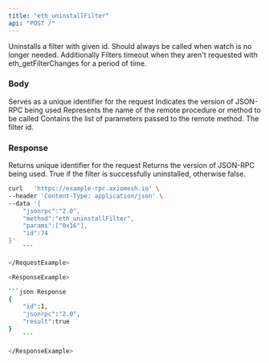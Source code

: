 ```yaml
---
title: "eth_uninstallFilter"
api: "POST /"
---
```


Uninstalls a filter with given id. Should always be called when watch is no longer needed. Additionally Filters timeout when they aren't requested with eth_getFilterChanges for a period of time.

### Body

<ParamField body="id" type="number" placeholder="1">
  Serves as a unique identifier for the request
</ParamField>

<ParamField body="jsonrpc" type="string" placeholder="2.0">
  Indicates the version of JSON-RPC being used
</ParamField>

<ParamField body="method" type="string" placeholder="eth_uninstallFilter">
  Represents the name of the remote procedure or method to be called
</ParamField>

<ParamField body="params" type="array">
    Contains the list of parameters passed to the remote method.
        <ParamField body="filterId" type="string">
            The filter id.
        </ParamField>

</ParamField>

### Response

<ResponseField name="id" type="number">
    Returns unique identifier for the request
</ResponseField>

<ResponseField name="jsonrpc" type="string">
    Returns the version of JSON-RPC being used.
</ResponseField>

<ResponseField name="success" type="boolean">
    True if the filter is successfully uninstalled, otherwise false.
</ResponseField>

<RequestExample>

```bash Example Request
curl   'https://example-rpc.axiomesh.io' \
--header 'Content-Type: application/json' \
--data '{
    "jsonrpc":"2.0",
    "method":"eth_uninstallFilter",
    "params":["0x16"],
    "id":74
}'
    ```

</RequestExample>

<ResponseExample>

```json Response
{
    "id":1,
    "jsonrpc":"2.0",
    "result":true
}
    ```

</ResponseExample>